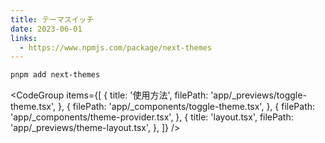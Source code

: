 ```yaml
---
title: テーマスイッチ
date: 2023-06-01
links:
  - https://www.npmjs.com/package/next-themes
---
```


<Preview>
  <ToggleThemeDemo />
</Preview>

```bash title="インストール"
pnpm add next-themes
```

<CodeGroup
  items={[
    {
      title: '使用方法',
      filePath: 'app/_previews/toggle-theme.tsx',
    },
    {
      filePath: 'app/_components/toggle-theme.tsx',
    },
    {
      filePath: 'app/_components/theme-provider.tsx',
    },
    {
      title: 'layout.tsx',
      filePath: 'app/_previews/theme-layout.tsx',
    },
  ]}
/>
